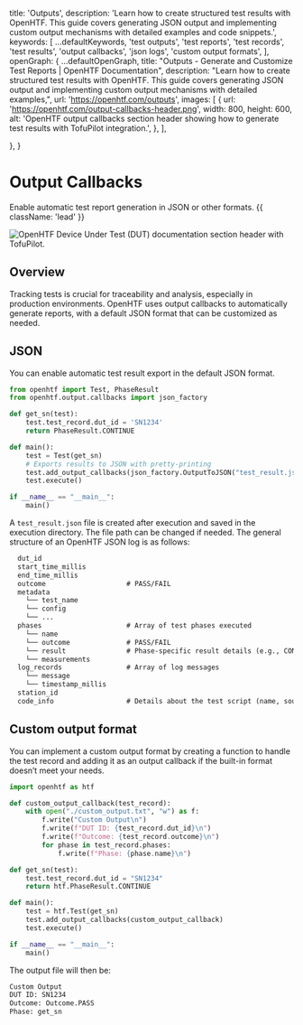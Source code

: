 
  title: 'Outputs',
  description:
    'Learn how to create structured test results with OpenHTF. This guide covers generating JSON output and implementing custom output mechanisms with detailed examples and code snippets.',
  keywords: [
    ...defaultKeywords,
    'test outputs',
    'test reports',
    'test records',
    'test results',
    'output callbacks',
    'json logs',
    'custom output formats',
  ],
  openGraph: {
    ...defaultOpenGraph,
    title: "Outputs - Generate and Customize Test Reports | OpenHTF Documentation",
    description: "Learn how to create structured test results with OpenHTF. This guide covers generating JSON output and implementing custom output mechanisms with detailed examples,",
    url: 'https://openhtf.com/outputs',
    images: [
      {
        url: 'https://openhtf.com/output-callbacks-header.png',
        width: 800,
        height: 600,
        alt: 'OpenHTF output callbacks section header showing how to generate test results with TofuPilot integration.',
      },
    ],

},
}

# Output Callbacks

Enable automatic test report generation in JSON or other formats. {{ className: 'lead' }}

<Image
  src="/output-callbacks-header.png"
  alt="OpenHTF Device Under Test (DUT) documentation section header with TofuPilot."
/>

## Overview

Tracking tests is crucial for traceability and analysis, especially in production environments. OpenHTF uses output callbacks to automatically generate reports, with a default JSON format that can be customized as needed.

## JSON

You can enable automatic test result export in the default JSON format.

```python {{ title: 'main.py' }}
from openhtf import Test, PhaseResult
from openhtf.output.callbacks import json_factory

def get_sn(test):
    test.test_record.dut_id = 'SN1234'
    return PhaseResult.CONTINUE

def main():
    test = Test(get_sn)
    # Exports results to JSON with pretty-printing
    test.add_output_callbacks(json_factory.OutputToJSON("test_result.json", indent=2))
    test.execute()

if __name__ == "__main__":
    main()
```

A `test_result.json` file is created after execution and saved in the execution directory. The file path can be changed if needed. The general structure of an OpenHTF JSON log is as follows:

```txt
  dut_id
  start_time_millis
  end_time_millis
  outcome                    # PASS/FAIL
  metadata
    └── test_name
    └── config
    └── ...
  phases                     # Array of test phases executed
    └── name
    └── outcome              # PASS/FAIL
    └── result               # Phase-specific result details (e.g., CONTINUE)
    └── measurements
  log_records                # Array of log messages
    └── message
    └── timestamp_millis
  station_id
  code_info                  # Details about the test script (name, source code)
```


## Custom output format

You can implement a custom output format by creating a function to handle the test record and adding it as an output callback if the built-in format doesn’t meet your needs.

```python {{ title: 'main.py' }}
import openhtf as htf

def custom_output_callback(test_record):
    with open("./custom_output.txt", "w") as f:
        f.write("Custom Output\n")
        f.write(f"DUT ID: {test_record.dut_id}\n")
        f.write(f"Outcome: {test_record.outcome}\n")
        for phase in test_record.phases:
            f.write(f"Phase: {phase.name}\n")

def get_sn(test):
    test.test_record.dut_id = "SN1234"
    return htf.PhaseResult.CONTINUE

def main():
    test = htf.Test(get_sn)
    test.add_output_callbacks(custom_output_callback)
    test.execute()

if __name__ == "__main__":
    main()
```

The output file will then be:

```txt {{ title: 'custom_output.txt' }}
Custom Output
DUT ID: SN1234
Outcome: Outcome.PASS
Phase: get_sn
```
